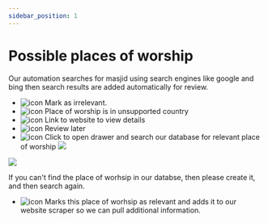 ```yaml
---
sidebar_position: 1
---
```


# Possible places of worship

Our automation searches for masjid using search engines like google and bing then search results are added automatically for review.


- ![icon](/static/icons/warning.svg#icon) Mark as irrelevant.
- ![icon](/static/icons/maps/location_slash.svg#icon) Place of worship is in unsupported country
- ![icon](/static/icons/maps/globe.svg#icon) Link to website to view details
- ![icon](/static/icons/time.svg#icon) Review later
- ![icon](/static/icons/search.svg#icon) Click to open drawer and search our database for relevant place of worship
![](./images/possible-pow-appbar.png)


![](./images/possible-pow-drawer.png)

If you can't find the place of worhsip in our databse, then please create it, and then search again.

- ![icon](/static/icons/save.svg#icon) Marks this place of worhsip as relevant and adds it to our website scraper so we can pull additional information.




